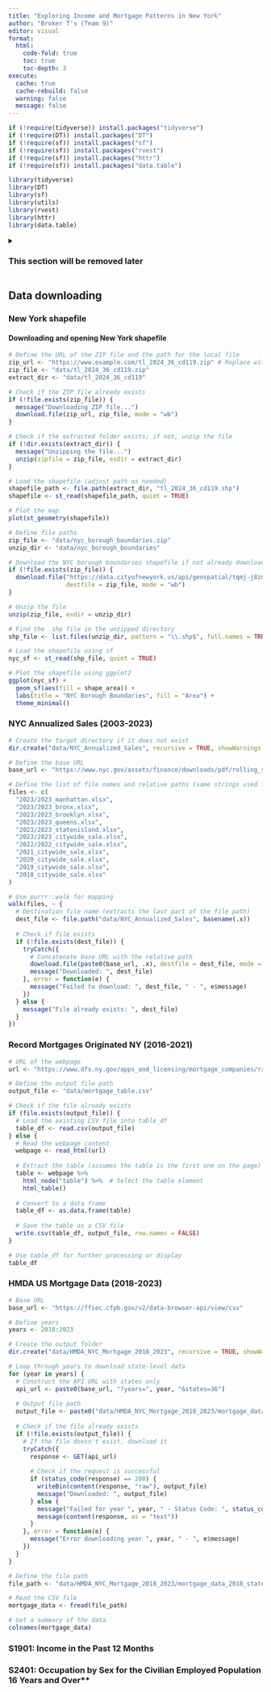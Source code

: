 ```yaml
---
title: "Exploring Income and Mortgage Patterns in New York"
author: "Broker T's (Team 9)"
editor: visual
format:
  html:
    code-fold: true
    toc: true         
    toc-depth: 3 
execute: 
  cache: true
  cache-rebuild: false
  warning: false
  message: false
---
```

```r
if (!require(tidyverse)) install.packages("tidyverse")
if (!require(DT)) install.packages("DT")
if (!require(sf)) install.packages("sf")
if (!require(sf)) install.packages("rvest")
if (!require(sf)) install.packages("httr")
if (!require(sf)) install.packages("data.table")

library(tidyverse)
library(DT)
library(sf)
library(utils)
library(rvest)
library(httr)
library(data.table)
```


::: {.callout .details}
<details>
<summary><h3>This section will be removed later</h3></summary>
### Overarching Question
How does the county you live in and the income you make affect mortgage rates, particularly throughout the three stages of the COVID-19 pandemic (2018-2023)?

### Specific Questions
1. Is there a county with more of a specific loan type than others? What could explain this?
2. What loan types were most popular pre, during, and post-pandemic?
3. Based on race and sex, who took out the most and least loans? Were specific loans dominant?
4. Is there a skew in the total number of loans given out depending on the county or geographic area?
5. Do interest rates vary significantly by county, and how are they influenced by sex or race?

### Data Sources
1. **New York shapefile** 
   Sourse: [US Census Bureau](https://www2.census.gov/geo/tiger/TIGER2024/CD/)

2. **NYC Annualized Sales (2003-2023)**  
   Source: [NYC Department of Finance](https://www.nyc.gov/site/finance/property/property-annualized-sales-update.page#)  
   Description: Provides property sales data for NYC.

3. **Record Mortgages Originated NY (2016-2021)**  
   Source: [NY State Department of Financial Services](https://www.dfs.ny.gov/apps_and_licensing/mortgage_companies/rrpm_originated_nys)  
   Description: Contains records of mortgages originated in New York State.

4. **HMDA US Mortgage Data (5 Years)**  
   Source: [Consumer Financial Protection Bureau](https://www.consumerfinance.gov/data-research/hmda/)  
   Description: Loan-level mortgage data, including interest rates, loan terms, and loan types.

5. **S1901: Income in the Past 12 Months**  
   Source: [US Census Bureau](https://data.census.gov/profile/New_York?g=040XX00US36)  
   Description: Annual income data by household type and income brackets.

6. **S2401: Occupation by Sex for the Civilian Employed Population 16 Years and Over**  
   Source: [US Census Bureau](https://data.census.gov/profile/New_York?g=040XX00US36)  
   Description: Employment statistics by occupation and demographics.

 
   
### Project Goals
- Examine the relationship between income, geographic location, and mortgage trends.
- Analyze demographic factors (race, sex) influencing mortgage patterns.
- Study the impact of the COVID-19 pandemic on mortgage rates and types.

### Team Members
- **Maria Jerez**
- **Lauren Cardieri**
- **Ayrat Aymetov**

### Folder Structure
- `/data`: Contains raw and cleaned datasets.
- `/scripts`: Includes code for data analysis and visualization.
- `/docs`: Documentation related to the project.
</details>
:::

## Data downloading

### New York shapefile

#### Downloading and opening New York shapefile
```r
# Define the URL of the ZIP file and the path for the local file
zip_url <- "https://www.example.com/tl_2024_36_cd119.zip" # Replace with actual URL
zip_file <- "data/tl_2024_36_cd119.zip"
extract_dir <- "data/tl_2024_36_cd119"

# Check if the ZIP file already exists
if (!file.exists(zip_file)) {
  message("Downloading ZIP file...")
  download.file(zip_url, zip_file, mode = "wb")
}

# Check if the extracted folder exists; if not, unzip the file
if (!dir.exists(extract_dir)) {
  message("Unzipping the file...")
  unzip(zipfile = zip_file, exdir = extract_dir)
} 

# Load the shapefile (adjust path as needed)
shapefile_path <- file.path(extract_dir, "tl_2024_36_cd119.shp")
shapefile <- st_read(shapefile_path, quiet = TRUE)

# Plot the map
plot(st_geometry(shapefile))
```

```r
# Define file paths
zip_file <- "data/nyc_borough_boundaries.zip"
unzip_dir <- "data/nyc_borough_boundaries"

# Download the NYC borough boundaries shapefile if not already downloaded
if (!file.exists(zip_file)) {
  download.file("https://data.cityofnewyork.us/api/geospatial/tqmj-j8zm?method=export&format=Shapefile", 
                destfile = zip_file, mode = "wb")
}

# Unzip the file
unzip(zip_file, exdir = unzip_dir)

# Find the .shp file in the unzipped directory
shp_file <- list.files(unzip_dir, pattern = "\\.shp$", full.names = TRUE)

# Load the shapefile using sf
nyc_sf <- st_read(shp_file, quiet = TRUE)

# Plot the shapefile using ggplot2
ggplot(nyc_sf) + 
  geom_sf(aes(fill = shape_area)) + 
  labs(title = "NYC Borough Boundaries", fill = "Area") +
  theme_minimal()
```


### NYC Annualized Sales (2003-2023)
```r
# Create the target directory if it does not exist
dir.create("data/NYC_Annualized_Sales", recursive = TRUE, showWarnings = FALSE)

# Define the base URL
base_url <- "https://www.nyc.gov/assets/finance/downloads/pdf/rolling_sales/neighborhood_sales/"

# Define the list of file names and relative paths (same strings used for both)
files <- c(
  "2023/2023_manhattan.xlsx",
  "2023/2023_bronx.xlsx",
  "2023/2023_brooklyn.xlsx",
  "2023/2023_queens.xlsx",
  "2023/2023_statenisland.xlsx",
  "2023/2023_citywide_sale.xlsx",
  "2022/2022_citywide_sale.xlsx",
  "2021_citywide_sale.xlsx",
  "2020_citywide_sale.xlsx",
  "2019_citywide_sale.xlsx",
  "2018_citywide_sale.xlsx"
)

# Use purrr::walk for mapping
walk(files, ~ {
  # Destination file name (extracts the last part of the file path)
  dest_file <- file.path("data/NYC_Annualized_Sales", basename(.x))
  
  # Check if file exists
  if (!file.exists(dest_file)) {
    tryCatch({
      # Concatenate base URL with the relative path
      download.file(paste0(base_url, .x), destfile = dest_file, mode = "wb")
      message("Downloaded: ", dest_file)
    }, error = function(e) {
      message("Failed to download: ", dest_file, " - ", e$message)
    })
  } else {
    message("File already exists: ", dest_file)
  }
})

```

### Record Mortgages Originated NY (2016-2021)
```r
# URL of the webpage
url <- "https://www.dfs.ny.gov/apps_and_licensing/mortgage_companies/rrpm_originated_nys"

# Define the output file path
output_file <- "data/mortgage_table.csv"

# Check if the file already exists
if (file.exists(output_file)) {
  # Load the existing CSV file into table_df
  table_df <- read.csv(output_file)
} else {
  # Read the webpage content
  webpage <- read_html(url)
  
  # Extract the table (assumes the table is the first one on the page)
  table <- webpage %>%
    html_node("table") %>%  # Select the table element
    html_table()
  
  # Convert to a data frame
  table_df <- as.data.frame(table)
  
  # Save the table as a CSV file
  write.csv(table_df, output_file, row.names = FALSE)
}

# Use table_df for further processing or display
table_df

```

### HMDA US Mortgage Data (2018-2023)

```r
# Base URL
base_url <- "https://ffiec.cfpb.gov/v2/data-browser-api/view/csv"

# Define years
years <- 2018:2023

# Create the output folder
dir.create("data/HMDA_NYC_Mortgage_2018_2023", recursive = TRUE, showWarnings = FALSE)

# Loop through years to download state-level data
for (year in years) {
  # Construct the API URL with states only
  api_url <- paste0(base_url, "?years=", year, "&states=36")
  
  # Output file path
  output_file <- paste0("data/HMDA_NYC_Mortgage_2018_2023/mortgage_data_", year, "_state.csv")
  
  # Check if the file already exists
  if (!file.exists(output_file)) {
    # If the file doesn't exist, download it
    tryCatch({
      response <- GET(api_url)
      
      # Check if the request is successful
      if (status_code(response) == 200) {
        writeBin(content(response, "raw"), output_file)
        message("Downloaded: ", output_file)
      } else {
        message("Failed for year ", year, " - Status Code: ", status_code(response))
        message(content(response, as = "text"))
      }
    }, error = function(e) {
      message("Error downloading year ", year, " - ", e$message)
    })
  }
}

```
```r
# Define the file path
file_path <- "data/HMDA_NYC_Mortgage_2018_2023/mortgage_data_2018_state.csv"

# Read the CSV file
mortgage_data <- fread(file_path)

# Get a summary of the data
colnames(mortgage_data)
```

### S1901: Income in the Past 12 Months

### S2401: Occupation by Sex for the Civilian Employed Population 16 Years and Over**  
